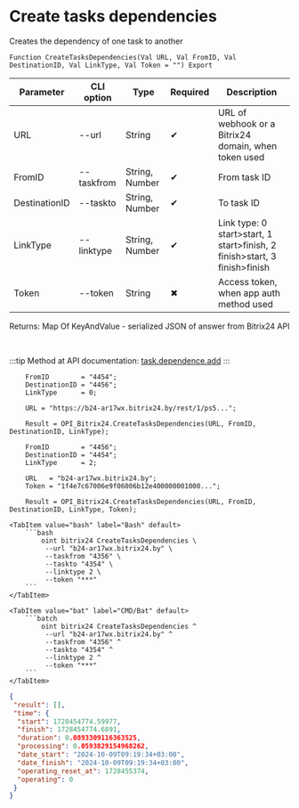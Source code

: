 ﻿---
sidebar_position: 23
---


# Create tasks dependencies
 Creates the dependency of one task to another



`Function CreateTasksDependencies(Val URL, Val FromID, Val DestinationID, Val LinkType, Val Token = "") Export`

  | Parameter | CLI option | Type | Required | Description |
  |-|-|-|-|-|
  | URL | --url | String | &#x2714; | URL of webhook or a Bitrix24 domain, when token used |
  | FromID | --taskfrom | String, Number | &#x2714; | From task ID |
  | DestinationID | --taskto | String, Number | &#x2714; | To task ID |
  | LinkType | --linktype | String, Number | &#x2714; | Link type: 0 start>start, 1 start>finish, 2 finish>start, 3 finish>finish |
  | Token | --token | String | &#x2716; | Access token, when app auth method used |

  
  Returns:  Map Of KeyAndValue - serialized JSON of answer from Bitrix24 API

<br/>

:::tip
Method at API documentation: [task.dependence.add](https://dev.1c-bitrix.ru/rest_help/tasks/task/dependence/task_dependence_add.php)
:::
<br/>



```bsl title="1C:Enterprise/OneScript code example"
    FromID        = "4454";
    DestinationID = "4456";
    LinkType      = 0;

    URL = "https://b24-ar17wx.bitrix24.by/rest/1/ps5...";

    Result = OPI_Bitrix24.CreateTasksDependencies(URL, FromID, DestinationID, LinkType);

    FromID        = "4456";
    DestinationID = "4454";
    LinkType      = 2;

    URL   = "b24-ar17wx.bitrix24.by";
    Token = "1f4e7c67006e9f06006b12e400000001000...";

    Result = OPI_Bitrix24.CreateTasksDependencies(URL, FromID, DestinationID, LinkType, Token);
```
 

 <Tabs>
  
    <TabItem value="bash" label="Bash" default>
        ```bash
            oint bitrix24 CreateTasksDependencies \
             --url "b24-ar17wx.bitrix24.by" \
             --taskfrom "4356" \
             --taskto "4354" \
             --linktype 2 \
             --token "***"
        ```
    </TabItem>
  
    <TabItem value="bat" label="CMD/Bat" default>
        ```batch
            oint bitrix24 CreateTasksDependencies ^
             --url "b24-ar17wx.bitrix24.by" ^
             --taskfrom "4356" ^
             --taskto "4354" ^
             --linktype 2 ^
             --token "***"
        ```
    </TabItem>
</Tabs>


```json title="Result"
{
 "result": [],
 "time": {
  "start": 1728454774.59977,
  "finish": 1728454774.6891,
  "duration": 0.0893309116363525,
  "processing": 0.0593829154968262,
  "date_start": "2024-10-09T09:19:34+03:00",
  "date_finish": "2024-10-09T09:19:34+03:00",
  "operating_reset_at": 1728455374,
  "operating": 0
 }
}
```
